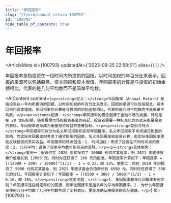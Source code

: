 ```yaml
---
title: "年回报率"
slug: "/learn/annual-return-100793"
id: "100793"
hide_table_of_contents: true
---
```



# 年回报率

<ArticleMeta id={100793} updatedAt={'2023-09-25 22:58:51'} alias={`[]`} />
<div className='border-solid border-b border-t-0 my-4 border-[var(--ifm-color-gray-300)]' />

年回报率是指投资在一段时间内所提供的回报，以时间加权的年百分比来表示。回报的来源可以包括股息、资本回报和资本增值。年回报率的计算是与投资的初始金额相比，代表的是几何平均数而不是简单平均数。

<AIContent content={`<p><strong>定义：</strong>年回报率（Annual Return）是指投资在一年内所提供的回报，以时间加权的年百分比来表示。回报的来源可以包括股息、资本回报和资本增值。年回报率的计算是与投资的初始金额相比，代表的是几何平均数而不是简单平均数。</p><p><strong>起源：</strong>年回报率的概念起源于金融市场的发展，特别是在 20 世纪初期，随着股票市场和投资基金的兴起，投资者需要一种标准化的方式来衡量投资的表现。年回报率逐渐成为衡量投资收益的重要指标。</p><p><strong>类别与特点：</strong>年回报率可以分为名义年回报率和实际年回报率。名义年回报率不考虑通货膨胀的影响，而实际年回报率则考虑了通货膨胀的因素。名义年回报率较容易计算，但实际年回报率更能反映投资的真实收益。年回报率的特点包括：1. 时间加权：考虑了投资在不同时间点的表现；2. 几何平均：避免了简单平均数可能带来的误导。</p><p><strong>具体案例：</strong>案例一：假设你在 2020 年初投资了 10000 元购买某股票，到 2021 年底该股票价值增长到 12000 元，同时你还获得了 200 元的股息。年回报率计算如下：年回报率 = [(12000 + 200) / 10000]^(1/1) - 1 = 0.22，即 22%。案例二：你在 2019 年初投资了 5000 元购买某基金，到 2021 年底该基金价值增长到 6500 元，同时你还获得了 300 元的分红。年回报率计算如下：年回报率 = [(6500 + 300) / 5000]^(1/2) - 1 = 0.16，即 16%。</p><p><strong>常见问题：</strong>1. 年回报率和年化回报率有何区别？年回报率是指特定年份的回报，而年化回报率是指多年的平均年回报率。2. 为什么年回报率使用几何平均数？几何平均数考虑了复利效应，更能准确反映投资的实际收益。</p>`} id={100793} />
